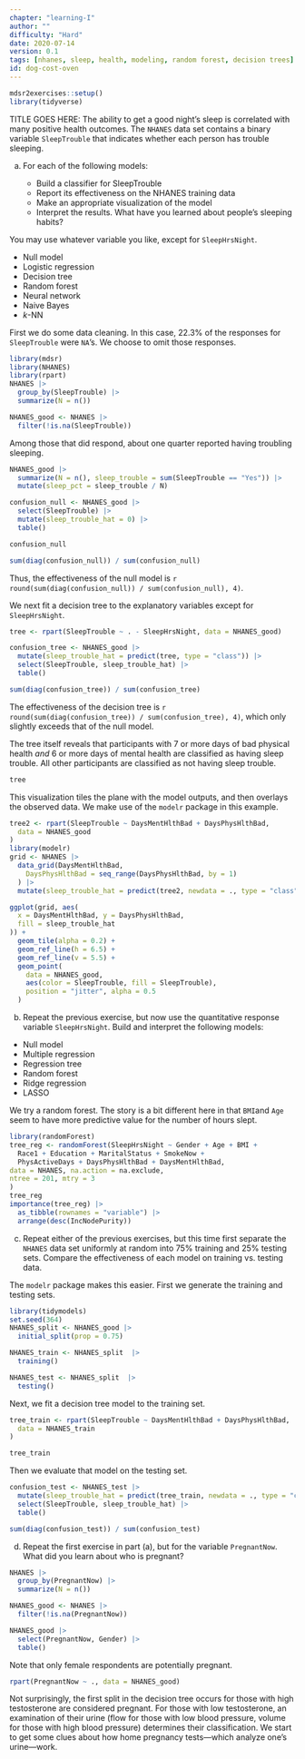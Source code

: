 ```yaml
---
chapter: "learning-I"
author: ""
difficulty: "Hard"
date: 2020-07-14 
version: 0.1
tags: [nhanes, sleep, health, modeling, random forest, decision trees]
id: dog-cost-oven
---
```


```r
mdsr2exercises::setup()
library(tidyverse)
```

TITLE GOES HERE: The ability to get a good night's sleep is correlated with many positive health outcomes. The `NHANES` data set contains a binary variable `SleepTrouble` that indicates whether each person has trouble sleeping. 


a. For each of the following models:

    -  Build a classifier for SleepTrouble
    -  Report its effectiveness on the NHANES training data
    -  Make an appropriate visualization of the model
    -  Interpret the results. What have you learned about people's sleeping habits?
  
You may use whatever variable you like, except for `SleepHrsNight`.

  -  Null model
  -  Logistic regression
  -  Decision tree
  -  Random forest
  -  Neural network
  -  Naive Bayes
  -  $k$-NN


<!--begin-answer-->

First we do some data cleaning. In this case, 22.3% of the responses for `SleepTrouble` were `NA`'s. We choose to omit those responses. 

```r
library(mdsr)
library(NHANES)
library(rpart)
NHANES |>
  group_by(SleepTrouble) |>
  summarize(N = n())

NHANES_good <- NHANES |>
  filter(!is.na(SleepTrouble))
```

Among those that did respond, about one quarter reported having troubling sleeping. 

```r
NHANES_good |>
  summarize(N = n(), sleep_trouble = sum(SleepTrouble == "Yes")) |>
  mutate(sleep_pct = sleep_trouble / N)

confusion_null <- NHANES_good |>
  select(SleepTrouble) |>
  mutate(sleep_trouble_hat = 0) |>
  table()

confusion_null

sum(diag(confusion_null)) / sum(confusion_null)
```

Thus, the effectiveness of the null model is `r round(sum(diag(confusion_null)) / sum(confusion_null), 4)`. 

We next fit a decision tree to the explanatory variables except for `SleepHrsNight`. 

```r
tree <- rpart(SleepTrouble ~ . - SleepHrsNight, data = NHANES_good)

confusion_tree <- NHANES_good |>
  mutate(sleep_trouble_hat = predict(tree, type = "class")) |>
  select(SleepTrouble, sleep_trouble_hat) |>
  table()

sum(diag(confusion_tree)) / sum(confusion_tree)
```

The effectiveness of the decision tree is `r round(sum(diag(confusion_tree)) / sum(confusion_tree), 4)`, which only slightly exceeds that of the null model. 

The tree itself reveals that participants with 7 or more days of bad physical health *and* 6 or more days of mental health are classified as having sleep trouble. All other participants are classified as not having sleep trouble. 

```r
tree
```

This visualization tiles the plane with the model outputs, and then overlays the observed data. We make use of the `modelr` package in this example. 

```r
tree2 <- rpart(SleepTrouble ~ DaysMentHlthBad + DaysPhysHlthBad,
  data = NHANES_good
)
library(modelr)
grid <- NHANES |>
  data_grid(DaysMentHlthBad,
    DaysPhysHlthBad = seq_range(DaysPhysHlthBad, by = 1)
  ) |>
  mutate(sleep_trouble_hat = predict(tree2, newdata = ., type = "class"))

ggplot(grid, aes(
  x = DaysMentHlthBad, y = DaysPhysHlthBad,
  fill = sleep_trouble_hat
)) +
  geom_tile(alpha = 0.2) +
  geom_ref_line(h = 6.5) +
  geom_ref_line(v = 5.5) +
  geom_point(
    data = NHANES_good,
    aes(color = SleepTrouble, fill = SleepTrouble),
    position = "jitter", alpha = 0.5
  )
```


<!--end-answer-->

b. Repeat the previous exercise, but now use the quantitative response variable `SleepHrsNight`. Build and interpret the following models:

  -  Null model
  -  Multiple regression
  -  Regression tree
  -  Random forest
  -  Ridge regression
  -  LASSO


<!--begin-answer-->

We try a random forest. The story is a bit different here in that `BMI`and `Age` seem to have more predictive value for the number of hours slept. 

```r
library(randomForest)
tree_reg <- randomForest(SleepHrsNight ~ Gender + Age + BMI +
  Race1 + Education + MaritalStatus + SmokeNow +
  PhysActiveDays + DaysPhysHlthBad + DaysMentHlthBad,
data = NHANES, na.action = na.exclude,
ntree = 201, mtry = 3
)
tree_reg
importance(tree_reg) |> 
  as_tibble(rownames = "variable") |>
  arrange(desc(IncNodePurity))
```
<!--end-answer-->



c. Repeat either of the previous exercises, but this time first separate the `NHANES` data set uniformly at random into 75% training and 25% testing sets. Compare the effectiveness of each model on training vs. testing data. 

<!--begin-answer-->
The `modelr` package makes this easier. First we generate the training and testing sets.

```r
library(tidymodels)
set.seed(364)
NHANES_split <- NHANES_good |>
  initial_split(prop = 0.75)

NHANES_train <- NHANES_split  |>
  training()

NHANES_test <- NHANES_split  |>
  testing()
```

Next, we fit a decision tree model to the training set. 

```r
tree_train <- rpart(SleepTrouble ~ DaysMentHlthBad + DaysPhysHlthBad,
  data = NHANES_train
)

tree_train
```

Then we evaluate that model on the testing set. 

```r
confusion_test <- NHANES_test |>
  mutate(sleep_trouble_hat = predict(tree_train, newdata = ., type = "class")) |>
  select(SleepTrouble, sleep_trouble_hat) |>
  table()

sum(diag(confusion_test)) / sum(confusion_test)
```

<!--end-answer-->


d. Repeat the first exercise in part (a), but for the variable `PregnantNow`. What did you learn about who is pregnant? 


<!--begin-answer-->
```r
NHANES |>
  group_by(PregnantNow) |>
  summarize(N = n())

NHANES_good <- NHANES |>
  filter(!is.na(PregnantNow))

NHANES_good |>
  select(PregnantNow, Gender) |>
  table()
```

Note that only female respondents are potentially pregnant. 

```r
rpart(PregnantNow ~ ., data = NHANES_good)
```

Not surprisingly, the first split in the decision tree occurs for those with high testosterone are considered pregnant. For those with low testosterone, an examination of their urine (flow for those with low blood pressure, volume for those with high blood pressure) determines their classification. We start to get some clues about how home pregnancy tests---which analyze one's urine---work.  

<!--end-answer-->


